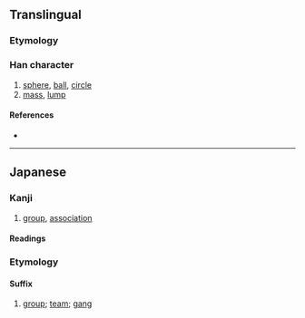 {{also|團|团}}
{{character info/new}}
==Translingual==
{{Han simplified forms|團|団|团}}

===Etymology===
{{Han simp|團|f=專|t=寸}}

===Han character===
{{Han char|rn=31|rad=囗|as=03|sn=6|four=|canj=WDI|ids=⿴囗寸}}

# [[sphere]], [[ball]], [[circle]]
# [[mass]], [[lump]]

====References====
* {{Han ref|kx=0217.061|dkj=04703|dj=0444.090|hdz=10711.081|uh=56E3|ud=22243}}

----

==Japanese==
{{ja-kanji forms|団|團}}

===Kanji===
{{ja-kanji|grade=5|rs=囗03|kyu=團}}

# [[group]], [[association]]

====Readings====
{{ja-readings
|goon=だん
|kanon=たん
|toon=とん
|kun=かたまり-, まどか-, まる-い
|nanori=あつ, まろ
}}

===Etymology===
{{ja-kanjitab|だん|yomi=o}}
{{rfe|ja}}

====Suffix====
{{ja-pos|suffix|だん|kyu=團}}

# [[group]]; [[team]]; [[gang]]
#: {{ja-usex|銀%河'''団'''|ぎん%が'''だん'''|a [[galaxy cluster]]}}
#: {{ja-usex|ロケット'''団'''|^ロケット-'''だん'''|{{w|Team Rocket}}}}
#: {{ux|ja|CLAMP学園探偵'''団'''|tr=Kuranpu Gakuen Tantei'''dan'''|{{w|Clamp School Detectives|Clamp Academy Detectives}}}}